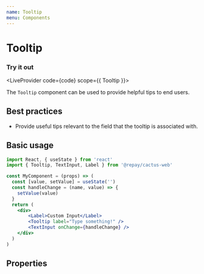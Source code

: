 ```yaml
---
name: Tooltip
menu: Components
---
```



# Tooltip

### Try it out


<LiveProvider code={code} scope={{ Tooltip }}>
  <LiveEditor style={livePreviewStyle} />
  <LiveError />
  <LivePreview />
</LiveProvider>

The `Tooltip` component can be used to provide helpful tips to end users.

## Best practices

- Provide useful tips relevant to the field that the tooltip is associated with.

## Basic usage

```jsx
import React, { useState } from 'react'
import { Tooltip, TextInput, Label } from '@repay/cactus-web'

const MyComponent = (props) => (
  const [value, setValue] = useState('')
  const handleChange = (name, value) => {
    setValue(value)
  }
  return (
    <div>
        <Label>Custom Input</Label>
        <Tooltip label="Type something!" />
        <TextInput onChange={handleChange} />
    </div>
  )
)
```

## Properties

<PropsTable of={Tooltip} />

